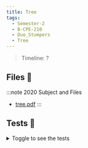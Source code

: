 ```yaml
---
title: Tree
tags:
  - Semester-2
  - B-CPE-210
  - Duo_Stumpers
  - Tree
---
```

> Timeline: ?


## Files 📂

:::note 2020 Subject and Files
- [tree.pdf](https://github.com/Studio-17/Epitech-Subjects/raw/main/Semester-2/B-CPE-210/Duo_Stumpers/Tree/tree.pdf)
:::

## Tests 🤖
<details>
  <summary>Toggle to see the tests</summary>
  <div>
Yo
  </div>
</details>

